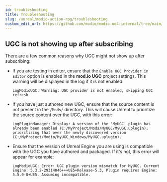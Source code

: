 ```yaml
---
id: troubleshooting
title: Troubleshooting
slug: /unreal/modio-action-rpg/troubleshooting
custom_edit_url: https://github.com/modio/modio-ue4-internal/tree/main/Doc/doc_root/en-us/modio-action-rpg/troubleshooting.mdx
---
```


## UGC is not showing up after subscribing
There are a few common reasons why UGC might not show up after subscribing:
- If you are testing in editor, ensure that the `Enable UGC Provider in Editor` option is enabled in the **mod.io UGC** project settings. This warning will be displayed in the log if it is not enabled:
  ```
  LogModioUGC: Warning: UGC provider is not enabled, skipping UGC refresh
  ``` 
- If you have just authored new UGC, ensure that the source content is not present in the `/Mods/` directory. This will cause Unreal to prioritize the source content over the UGC, with this error:
  ```
  LogPluginManager: Display: A version of the 'MyUGC' plugin has already been enabled (C:/MyProject/Mods/MyUGC/MyUGC.uplugin); prioritizing that over the newly discovered version (C:/MyProject/Modio/MyUGC_Windows/MyUGC.uplugin).
  ```
- Ensure that the version of Unreal Engine you are using is compatible with the UGC you have authored and packaged. If it's not, this error will appear for example:
  ```
  LogModioUGC: Error: UGC plugin version mismatch for MyUGC. Current Engine: 5.3.2-29314046+++UE5+Release-5.3, Plugin requires Engine: 5.5.0-0+UE5. Assuming incompatible.
  ```